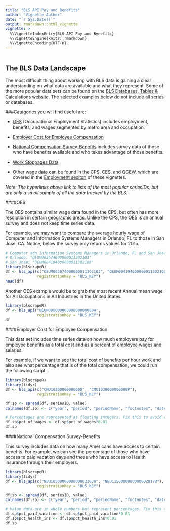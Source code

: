 ```yaml
---
title: "BLS API Pay and Benefits"
author: "Vignette Author"
date: "`r Sys.Date()`"
output: rmarkdown::html_vignette
vignette: >
  %\VignetteIndexEntry{BLS API Pay and Benefits}
  %\VignetteEngine{knitr::rmarkdown}
  %\VignetteEncoding{UTF-8}
---
```

```r
```

## The BLS Data Landscape

The most difficult thing about working with BLS data is gaining a clear understanding on what data are available and what they represent. Some of the more popular data sets can be found on the [BLS Databases, Tables & Calculations website](http://www.bls.gov/data/). The selected examples below do not include all series or databases.

###Catagories you will find useful are:

* [OES](http://beta.bls.gov/dataQuery/find?fq=survey:[oe]&q=oe) (Occupational Employment Statistics) includes employment, benefits, and wages segmented by metro area and occupation.

* [Employer Cost for Employee Compensation](http://data.bls.gov/cgi-bin/surveymost?cm)

* [National Compensation Survey-Benefits](http://data.bls.gov/cgi-bin/surveymost?nb) includes survey data of those who have benefits available and who takes advantage of those benefits.

* [Work Stoppages Data](http://data.bls.gov/cgi-bin/surveymost?ws)

* Other wage data can be found in the CPS, CES, and QCEW, which are covered in the [Employment seciton](https://github.com/keberwein/blscrapeR/blob/master/vignettes/bls-query.Rmd) of these vignettes.

*Note: The hyperlinks above link to lists of the most popular seriesIDs, but are only a small sample of all the data tracked by the BLS.*

####OES

The OES contains similar wage data found in the CPS, but often has more resolution in certain geographic areas. Unlike the CPS, the OES is an annual survey and does not keep time series data.

For example, we may want to compare the average hourly wage of Computer and Information Systems Managers in Orlando, FL to those in San Jose, CA. Notice, below the survey only returns values for 2015.

```r
# Computer adn Information Systems Managers in Orlando, FL and San Jose, CA.
# Orlando: "OEUM003674000000011302103"
# San Jose: "OEUM004194000000011302108"
library(blscrapeR)
df <- bls_api(c("OEUM003674000000011302103", "OEUM004194000000011302108"),
              registrationKey = "BLS_KEY")
head(df)
```


Another OES example would be to grab the most recent Annual mean wage for All Occupations in All Industries in the United States.

```r
library(blscrapeR)
df <- bls_api("OEUN000000000000000000004",
              registrationKey = "BLS_KEY")
df
```


####Employer Cost for Employee Compensation

This data set includes time series data on how much employers pay for employee benefits as a total cost and as a percent of employee wages and salaries.

For example, if we want to see the total cost of benefits per hour work and also see what percentage that is of the total compensation, we could run the following script.

```r
library(blscrapeR)
library(tidyr)
df <- bls_api(c("CMU1030000000000D", "CMU1030000000000P"), 
              registrationKey = "BLS_KEY")

df.sp <- spread(df, seriesID, value)
colnames(df.sp) <- c("year", "period", "periodName", "footnotes", "date", "hourly_cost", "pct_of_wages")

# Percentages are represented as floating integers. Fix this to avoid confusion.
df.sp$pct_of_wages <- df.sp$pct_of_wages*0.01
df.sp
```


####National Compensation Survey-Benefits

This survey includes data on how many Americans have access to certain benefits. For example, we can see the percentage of those who have access to paid vacation days and those who have access to Health insurance through their employers.

```r
library(blscrapeR)
library(tidyr)
df <- bls_api(c("NBU10500000000000033030", "NBU11500000000000028178"), 
              registrationKey = "BLS_KEY")

df.sp <- spread(df, seriesID, value)
colnames(df.sp) <- c("year", "period", "periodName", "footnotes", "date", "pct_paid_vacation", "pct_health_ins")

# Value data are in whole numbers but represent percentages. Fix this to avoid confusion.
df.sp$pct_paid_vacation <- df.sp$pct_paid_vacation*0.01
df.sp$pct_health_ins <- df.sp$pct_health_ins*0.01
df.sp
```



